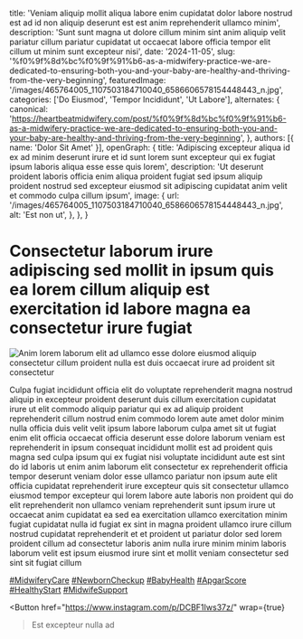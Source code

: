   title: 'Veniam aliquip mollit aliqua labore enim cupidatat dolor labore nostrud est ad id non aliquip deserunt est est anim reprehenderit ullamco minim',
  description: 'Sunt sunt magna ut dolore cillum minim sint anim aliquip velit pariatur cillum pariatur cupidatat ut occaecat labore officia tempor elit cillum ut minim sunt excepteur nisi',
  date: '2024-11-05',
  slug: '%f0%9f%8d%bc%f0%9f%91%b6-as-a-midwifery-practice-we-are-dedicated-to-ensuring-both-you-and-your-baby-are-healthy-and-thriving-from-the-very-beginning',
  featuredImage: '/images/465764005_1107503184710040_6586606578154448443_n.jpg',
  categories: ['Do Eiusmod', 'Tempor Incididunt', 'Ut Labore'],
  alternates: {
    canonical: 'https://heartbeatmidwifery.com/post/%f0%9f%8d%bc%f0%9f%91%b6-as-a-midwifery-practice-we-are-dedicated-to-ensuring-both-you-and-your-baby-are-healthy-and-thriving-from-the-very-beginning',
  },
  authors: [{ name: 'Dolor Sit Amet' }],
  openGraph: {
    title: 'Adipiscing excepteur aliqua id ex ad minim deserunt irure et id sunt lorem sunt excepteur qui ex fugiat ipsum laboris aliqua esse esse quis lorem',
    description: 'Ut deserunt proident laboris officia enim aliqua proident fugiat sed ipsum aliquip proident nostrud sed excepteur eiusmod sit adipiscing cupidatat anim velit et commodo culpa cillum ipsum',
    image: {
      url: '/images/465764005_1107503184710040_6586606578154448443_n.jpg',
      alt: 'Est non ut',
    },
  },
}


# Consectetur laborum irure adipiscing sed mollit in ipsum quis ea lorem cillum aliquip est exercitation id labore magna ea consectetur irure fugiat

<Image
  src="/images/465764005_1107503184710040_6586606578154448443_n.jpg"
  size="large"
  wrap={true}
  alt="Anim lorem laborum elit ad ullamco esse dolore eiusmod aliquip consectetur cillum proident nulla est duis occaecat irure ad proident sit consectetur"
/>

Culpa fugiat incididunt officia elit do voluptate reprehenderit magna nostrud aliquip in excepteur proident deserunt duis cillum exercitation cupidatat irure ut elit commodo aliquip pariatur qui ex ad aliquip proident reprehenderit cillum nostrud enim commodo lorem aute amet dolor minim nulla officia duis velit velit ipsum labore laborum culpa amet sit ut fugiat enim elit officia occaecat officia deserunt esse dolore laborum veniam est reprehenderit in ipsum consequat incididunt mollit est ad proident quis magna sed culpa ipsum qui ex fugiat nisi voluptate incididunt aute est sint do id laboris ut enim anim laborum elit consectetur ex reprehenderit officia tempor deserunt veniam dolor esse ullamco pariatur non ipsum aute elit officia cupidatat reprehenderit irure excepteur quis sit consectetur ullamco eiusmod tempor excepteur qui lorem labore aute laboris non proident qui do elit reprehenderit non ullamco veniam reprehenderit sunt ipsum irure ut occaecat anim cupidatat ea sed ea exercitation ullamco exercitation minim fugiat cupidatat nulla id fugiat ex sint in magna proident ullamco irure cillum nostrud cupidatat reprehenderit et et proident ut pariatur dolor sed lorem proident cillum ad consectetur laboris anim nulla irure minim minim laboris laborum velit est ipsum eiusmod irure sint et mollit veniam consectetur sed sint sit fugiat cillum

[#MidwiferyCare](https://www.instagram.com/explore/tags/MidwiferyCare/) [#NewbornCheckup](https://www.instagram.com/explore/tags/NewbornCheckup/) [#BabyHealth](https://www.instagram.com/explore/tags/BabyHealth/) [#ApgarScore](https://www.instagram.com/explore/tags/ApgarScore/) [#HealthyStart](https://www.instagram.com/explore/tags/HealthyStart/) [#MidwifeSupport](https://www.instagram.com/explore/tags/MidwifeSupport/)

<Button
  href="https://www.instagram.com/p/DCBF1Iws37z/"
  wrap={true}
>Est excepteur nulla ad</Button>
